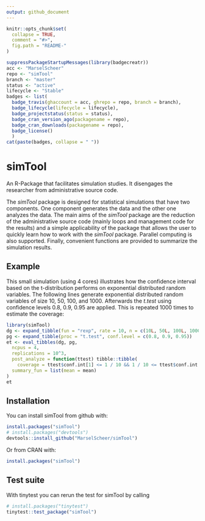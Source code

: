 ```yaml
---
output: github_document
---
```


<!-- README.md is generated from README.Rmd. Please edit that file -->

```r
knitr::opts_chunk$set(
  collapse = TRUE,
  comment = "#>",
  fig.path = "README-"
)
```

```r
suppressPackageStartupMessages(library(badgecreatr))
acc <- "MarselScheer"
repo <- "simTool"
branch <- "master"
status <- "active"
lifecycle <- "Stable"
badges <- list(
  badge_travis(ghaccount = acc, ghrepo = repo, branch = branch),
  badge_lifecycle(lifecycle = lifecycle),
  badge_projectstatus(status = status),
  badge_cran_version_ago(packagename = repo),
  badge_cran_downloads(packagename = repo),
  badge_license()
  )
cat(paste(badges, collapse = " "))
```

# simTool

An R-Package that facilitates simulation studies. It disengages the researcher from administrative source code.

The *simTool* package is designed for statistical simulations that
have two components. One component generates the data and the other one
analyzes the data. The main aims of the *simTool* package are the reduction
of the administrative source code (mainly loops and management code for the results) 
and a simple applicability
of the package that allows the user to quickly learn how to work with the
*simTool* package. Parallel computing is also supported. Finally, convenient
functions are provided to summarize the simulation results.

## Example

This small simulation (using 4 cores) illustrates how the confidence interval based on the
t-distribution performs on exponential distributed random variables. The
following lines generate exponential distributed random variables of size
10, 50, 100, and 1000. Afterwards the *t.test* using confidence levels
0.8, 0.9, 0.95 are applied. This is repeated 1000 times to estimate
the coverage:

```r
library(simTool)
dg <- expand_tibble(fun = "rexp", rate = 10, n = c(10L, 50L, 100L, 1000L))
pg <- expand_tibble(proc = "t.test", conf.level = c(0.8, 0.9, 0.95))
et <- eval_tibbles(dg, pg, 
  ncpus = 4,
  replications = 10^3,
  post_analyze = function(ttest) tibble::tibble(
    coverage = ttest$conf.int[1] <= 1 / 10 && 1 / 10 <= ttest$conf.int[2]),
  summary_fun = list(mean = mean)
)
et
```

## Installation

You can install simTool from github with:

```r
install.packages("simTool")
# install.packages("devtools")
devtools::install_github("MarselScheer/simTool")
```

Or from CRAN with:

```r
install.packages("simTool")
```

## Test suite

With tinytest you can rerun the test for simTool by calling

```r
# install.packages("tinytest")
tinytest::test_package("simTool")
```
